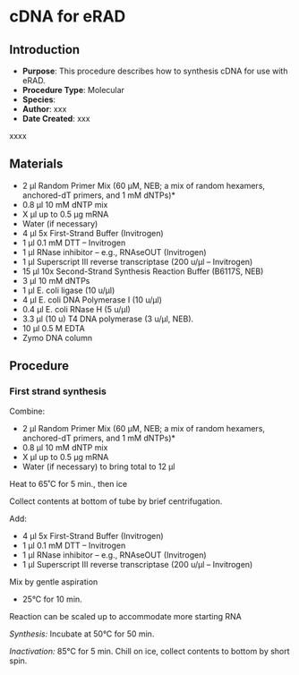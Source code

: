 # cDNA for eRAD {#sec-xxx-xxx}

## Introduction

-   **Purpose**: This procedure describes how to synthesis cDNA for use with eRAD.
-   **Procedure Type**: Molecular
-   **Species**:
-   **Author**: xxx
-   **Date Created**: xxx

::: {.callout-warning title="NOTES"}
xxxx
:::

## Materials

-   2 µl Random Primer Mix (60 µM, NEB; a mix of random hexamers, anchored-dT primers, and 1 mM dNTPs)\*
-   0.8 µl 10 mM dNTP mix
-   X µl up to 0.5 µg mRNA
-   Water (if necessary)
-   4 µl 5x First-Strand Buffer (Invitrogen)
-   1 µl 0.1 mM DTT -- Invitrogen
-   1 µl RNase inhibitor -- e.g., RNAseOUT (Invitrogen)
-   1 µl Superscript III reverse transcriptase (200 u/µl -- Invitrogen)
-   15 µl 10x Second-Strand Synthesis Reaction Buffer (B6117S, NEB)
-   3 µl 10 mM dNTPs
-   1 µl E. coli ligase (10 u/µl)
-   4 µl E. coli DNA Polymerase I (10 u/µl)
-   0.4 µl E. coli RNase H (5 u/µl)
-   3.3 µl (10 u) T4 DNA polymerase (3 u/µl, NEB).
-   10 µl 0.5 M EDTA
-   Zymo DNA column

## Procedure

### First strand synthesis {#first-strand-synthesis .subhead}

Combine:

-   2 µl Random Primer Mix (60 µM, NEB; a mix of random hexamers, anchored-dT primers, and 1 mM dNTPs)\*
-   0.8 µl 10 mM dNTP mix
-   X µl up to 0.5 µg mRNA
-   Water (if necessary) to bring total to 12 µl

Heat to 65˚C for 5 min., then ice

Collect contents at bottom of tube by brief centrifugation.

Add:

-   4 µl 5x First-Strand Buffer (Invitrogen)
-   1 µl 0.1 mM DTT -- Invitrogen
-   1 µl RNase inhibitor -- e.g., RNAseOUT (Invitrogen)
-   1 µl Superscript III reverse transcriptase (200 u/µl -- Invitrogen)

Mix by gentle aspiration

-   25°C for 10 min.

::: {.callout-warning title="NOTES"}
Reaction can be scaled up to accommodate more starting RNA
:::

*Synthesis:* Incubate at 50°C for 50 min.

*Inactivation:* 85°C for 5 min. Chill on ice, collect contents to bottom by short spin.
